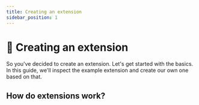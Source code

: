 ```yaml
---
title: Creating an extension
sidebar_position: 1
---
```


# :jigsaw: Creating an extension
So you've decided to create an extension. Let's get started with the basics. In this guide, we'll inspect the example extension and create our own one based on that.

## How do extensions work?